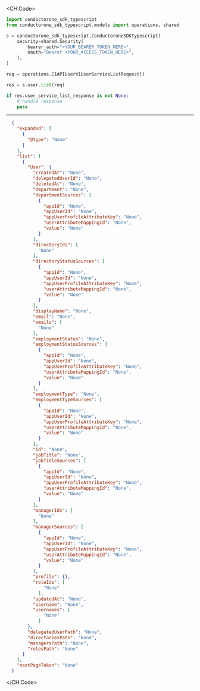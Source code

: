 
<CH.Code>
```python List.py
import conductorone_sdk_typescript
from conductorone_sdk_typescript.models import operations, shared

s = conductorone_sdk_typescript.ConductoroneSDKTypescript(
    security=shared.Security(
        bearer_auth="<YOUR_BEARER_TOKEN_HERE>",
        oauth="Bearer <YOUR_ACCESS_TOKEN_HERE>",
    ),
)

req = operations.C1APIUserV1UserServiceListRequest()

res = s.user.list(req)

if res.user_service_list_response is not None:
    # handle response
    pass
```
---

```json Example Response
  {
    "expanded": [
      {
        "@type": "None"
      }
    ],
    "list": [
      {
        "User": {
          "createdAt": "None",
          "delegatedUserId": "None",
          "deletedAt": "None",
          "department": "None",
          "departmentSources": [
            {
              "appId": "None",
              "appUserId": "None",
              "appUserProfileAttributeKey": "None",
              "userAttributeMappingId": "None",
              "value": "None"
            }
          ],
          "directoryIds": [
            "None"
          ],
          "directoryStatusSources": [
            {
              "appId": "None",
              "appUserId": "None",
              "appUserProfileAttributeKey": "None",
              "userAttributeMappingId": "None",
              "value": "None"
            }
          ],
          "displayName": "None",
          "email": "None",
          "emails": [
            "None"
          ],
          "employmentStatus": "None",
          "employmentStatusSources": [
            {
              "appId": "None",
              "appUserId": "None",
              "appUserProfileAttributeKey": "None",
              "userAttributeMappingId": "None",
              "value": "None"
            }
          ],
          "employmentType": "None",
          "employmentTypeSources": [
            {
              "appId": "None",
              "appUserId": "None",
              "appUserProfileAttributeKey": "None",
              "userAttributeMappingId": "None",
              "value": "None"
            }
          ],
          "id": "None",
          "jobTitle": "None",
          "jobTitleSources": [
            {
              "appId": "None",
              "appUserId": "None",
              "appUserProfileAttributeKey": "None",
              "userAttributeMappingId": "None",
              "value": "None"
            }
          ],
          "managerIds": [
            "None"
          ],
          "managerSources": [
            {
              "appId": "None",
              "appUserId": "None",
              "appUserProfileAttributeKey": "None",
              "userAttributeMappingId": "None",
              "value": "None"
            }
          ],
          "profile": {},
          "roleIds": [
              "None"
            ],
          "updatedAt": "None",
          "username": "None",
          "usernames": [
              "None"
            ]
        },
        "delegatedUserPath": "None",
        "directoriesPath": "None",
        "managersPath": "None",
        "rolesPath": "None"
      }
    ],
    "nextPageToken": "None"
  }
```
</CH.Code>

